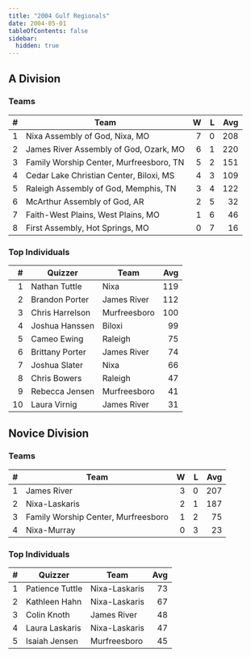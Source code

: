 ```yaml
---
title: "2004 Gulf Regionals"
date: 2004-05-01
tableOfContents: false
sidebar:
  hidden: true
---
```


## A Division

### Teams

|    # | Team                                    |    W |    L |  Avg |
| ---: | --------------------------------------- | ---: | ---: | ---: |
|    1 | Nixa Assembly of God, Nixa, MO          |    7 |    0 |  208 |
|    2 | James River Assembly of God, Ozark, MO  |    6 |    1 |  220 |
|    3 | Family Worship Center, Murfreesboro, TN |    5 |    2 |  151 |
|    4 | Cedar Lake Christian Center, Biloxi, MS |    4 |    3 |  109 |
|    5 | Raleigh Assembly of God, Memphis, TN    |    3 |    4 |  122 |
|    6 | McArthur Assembly of God, AR            |    2 |    5 |   32 |
|    7 | Faith-West Plains, West Plains, MO      |    1 |    6 |   46 |
|    8 | First Assembly, Hot Springs, MO         |    0 |    7 |   16 |

### Top Individuals

|    # | Quizzer         | Team         |  Avg |
| ---: | --------------- | ------------ | ---: |
|    1 | Nathan Tuttle   | Nixa         |  119 |
|    2 | Brandon Porter  | James River  |  112 |
|    3 | Chris Harrelson | Murfreesboro |  100 |
|    4 | Joshua Hanssen  | Biloxi       |   99 |
|    5 | Cameo Ewing     | Raleigh      |   75 |
|    6 | Brittany Porter | James River  |   74 |
|    7 | Joshua Slater   | Nixa         |   66 |
|    8 | Chris Bowers    | Raleigh      |   47 |
|    9 | Rebecca Jensen  | Murfreesboro |   41 |
|   10 | Laura Virnig    | James River  |   31 |

## Novice Division

### Teams

|    # | Team                                |    W |    L |  Avg |
| ---: | ----------------------------------- | ---: | ---: | ---: |
|    1 | James River                         |    3 |    0 |  207 |
|    2 | Nixa-Laskaris                       |    2 |    1 |  187 |
|    3 | Family Worship Center, Murfreesboro |    1 |    2 |   75 |
|    4 | Nixa-Murray                         |    0 |    3 |   23 |

### Top Individuals

|    # | Quizzer         | Team          |  Avg |
| ---: | --------------- | ------------- | ---: |
|    1 | Patience Tuttle | Nixa-Laskaris |   73 |
|    2 | Kathleen Hahn   | Nixa-Laskaris |   67 |
|    3 | Colin Knoth     | James River   |   48 |
|    4 | Laura Laskaris  | Nixa-Laskaris |   47 |
|    5 | Isaiah Jensen   | Murfreesboro  |   45 |

